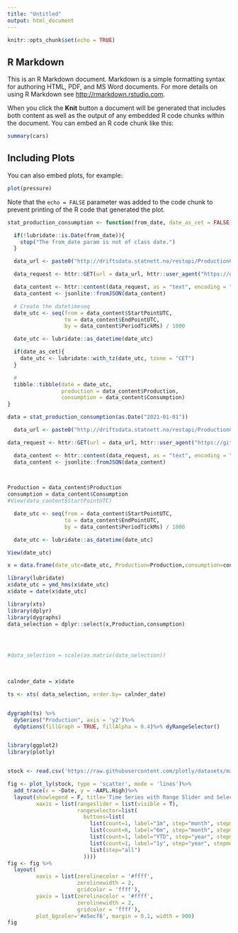 ```yaml
---
title: "Untitled"
output: html_document
---
```


```r
knitr::opts_chunk$set(echo = TRUE)
```

## R Markdown

This is an R Markdown document. Markdown is a simple formatting syntax for authoring HTML, PDF, and MS Word documents. For more details on using R Markdown see <http://rmarkdown.rstudio.com>.

When you click the **Knit** button a document will be generated that includes both content as well as the output of any embedded R code chunks within the document. You can embed an R code chunk like this:

```r
summary(cars)
```

## Including Plots

You can also embed plots, for example:

```r
plot(pressure)
```

Note that the `echo = FALSE` parameter was added to the code chunk to prevent printing of the R code that generated the plot.

```r
stat_production_consumption <- function(from_date, date_as_cet = FALSE){

  if(!lubridate::is.Date(from_date)){
    stop("The from_date param is not of class date.")
  }

  data_url <- paste0("http://driftsdata.statnett.no/restapi/ProductionConsumption/GetData?From=", from_date)

  data_request <- httr::GET(url = data_url, httr::user_agent("https://github.com/krose/statnettapi"))

  data_content <- httr::content(data_request, as = "text", encoding = "UTF-8")
  data_content <- jsonlite::fromJSON(data_content)

  # Create the datetimeseq
  date_utc <- seq(from = data_content$StartPointUTC,
                  to = data_content$EndPointUTC,
                  by = data_content$PeriodTickMs) / 1000

  date_utc <- lubridate::as_datetime(date_utc)

  if(date_as_cet){
    date_utc <- lubridate::with_tz(date_utc, tzone = "CET")
  }

  #
  tibble::tibble(date = date_utc,
                 production = data_content$Production,
                 consumption = data_content$Consumption)
}
```
```r
data = stat_production_consumption(as.Date("2021-01-01"))
```
```r
  data_url <- paste0("http://driftsdata.statnett.no/restapi/ProductionConsumption/GetData?From=", as.Date("2020-09-1"))

data_request <- httr::GET(url = data_url, httr::user_agent("https://github.com/krose/statnettapi"))

  data_content <- httr::content(data_request, as = "text", encoding = "UTF-8")
  data_content <- jsonlite::fromJSON(data_content)

 

Production = data_content$Production
consumption = data_content$Consumption
#View(data_content$StartPointUTC)
```
```r
  date_utc <- seq(from = data_content$StartPointUTC,
                  to = data_content$EndPointUTC,
                  by = data_content$PeriodTickMs) / 1000

  date_utc <- lubridate::as_datetime(date_utc)
```
```r
View(date_utc)
```

```r
x = data.frame(date_utc=date_utc, Production=Production,consumption=consumption)
```
```r
library(lubridate)
x$date_utc = ymd_hms(x$date_utc)
x$date = date(x$date_utc)
```

```r
library(xts)
library(dplyr)
library(dygraphs)
data_selection = dplyr::select(x,Production,consumption) 




#data_selection = scale(as.matrix(data_selection))
                       
                       

calnder_date = x$date 

ts <- xts( data_selection, order.by= calnder_date)


dygraph(ts) %>%
  dySeries("Production", axis = 'y2')%>%
  dyOptions(fillGraph = TRUE, fillAlpha = 0.4)%>% dyRangeSelector()
```
```r

```




```r
library(ggplot2)
library(plotly)


stock <- read.csv('https://raw.githubusercontent.com/plotly/datasets/master/finance-charts-apple.csv')

fig <- plot_ly(stock, type = 'scatter', mode = 'lines')%>%
  add_trace(x = ~Date, y = ~AAPL.High)%>%
  layout(showlegend = F, title='Time Series with Range Slider and Selectors',
         xaxis = list(rangeslider = list(visible = T),
                      rangeselector=list(
                        buttons=list(
                          list(count=1, label="1m", step="month", stepmode="backward"),
                          list(count=6, label="6m", step="month", stepmode="backward"),
                          list(count=1, label="YTD", step="year", stepmode="todate"),
                          list(count=1, label="1y", step="year", stepmode="backward"),
                          list(step="all")
                        ))))
fig <- fig %>%
  layout(
         xaxis = list(zerolinecolor = '#ffff',
                      zerolinewidth = 2,
                      gridcolor = 'ffff'),
         yaxis = list(zerolinecolor = '#ffff',
                      zerolinewidth = 2,
                      gridcolor = 'ffff'),
         plot_bgcolor='#e5ecf6', margin = 0.1, width = 900)
fig
```

